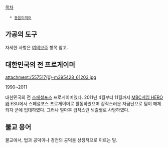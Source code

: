 [[목차]]

   * [[동음이의어]]

== 가공의 도구 ==
자세한 사항은 [[여의보주]] 항목 참고.

== 대한민국의 전 프로게이머 ==
attachment:/557517(0)-m395428_61203.jpg

1990~2011

대한민국의 전 [[스페셜포스]] 프로게이머였다. 2011년 4월부터 11월까지 [[MBC게임 HERO]]와 ESU에서 스페셜포스 프로게이머로 활동하였으며 갑작스러운 자금난으로 팀이 해체되자 군에 입대하였다. 그러나 얼마후 급작스런 뇌출혈로 사망하였다. 

== 불교 용어 ==
불교에서, 법과 공덕이나 경전의 공덕을 상징적으로 이르는 말.

